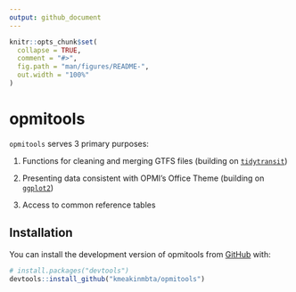 ```yaml
---
output: github_document
---
```


<!-- README.md is generated from README.Rmd. Please edit that file -->

```r
knitr::opts_chunk$set(
  collapse = TRUE,
  comment = "#>",
  fig.path = "man/figures/README-",
  out.width = "100%"
)
```

# opmitools

<!-- badges: start -->
<!-- badges: end -->

`opmitools` serves 3 primary purposes:

1. Functions for cleaning and merging GTFS files (building on [`tidytransit`](https://github.com/r-transit/tidytransit))

2. Presenting data consistent with OPMI's Office Theme (building on [`ggplot2`](https://ggplot2.tidyverse.org/)) 

3. Access to common reference tables

## Installation

You can install the development version of opmitools from [GitHub](https://github.com/) with:

``` r
# install.packages("devtools")
devtools::install_github("kmeakinmbta/opmitools")
```
